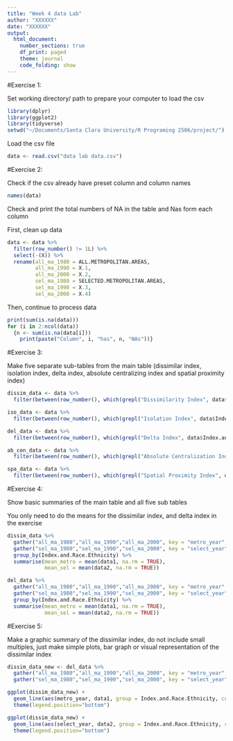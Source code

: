 ```yaml
---
title: "Week 4 data Lab"
author: "XXXXXX"
date: "XXXXXX"
output: 
  html_document:
    number_sections: true
    df_print: paged
    theme: journal
    code_folding: show
---
```


#Exercise 1:

Set working directory/ path to prepare your computer to load the csv
```r
library(dplyr)
library(ggplot2)
library(tidyverse)
setwd("~/Documents/Santa Clara University/R Programing 2506/project/")
```

Load the csv file
```r
data <- read.csv("data lab data.csv")
```

#Exercise 2:

Check if the csv already have preset column and column names
```r
names(data)
```

Check and print the total numbers of NA in the table and Nas form each column

First, clean up data
```r
data <- data %>%
  filter(row_number() != 1L) %>%
  select(-(X)) %>%
  rename(all_ma_1980 = ALL.METROPOLITAN.AREAS,
         all_ma_1990 = X.1,
         all_ma_2000 = X.2,
         sel_ma_1980 = SELECTED.METROPOLITAN.AREAS,
         sel_ma_1990 = X.3,
         sel_ma_2000 = X.4)
```

Then, continue to process data
```r
print(sum(is.na(data)))
for (i in 2:ncol(data))
  {n <- sum(is.na(data[i]))
    print(paste("Column", i, "has", n, "NAs"))}
```

#Exercise 3:

Make five separate sub-tables from the main table
(dissimilar index, isolation index, delta index, absolute centralizing index and spatial proximity index)

```r
dissim_data <- data %>%
  filter(between(row_number(), which(grepl("Dissimilarity Index", data$Index.and.Race.Ethnicity))+1, which(grepl("Isolation Index", data$Index.and.Race.Ethnicity))-1))

iso_data <- data %>%
  filter(between(row_number(), which(grepl("Isolation Index", data$Index.and.Race.Ethnicity))+1, which(grepl("Delta Index", data$Index.and.Race.Ethnicity))-1))

del_data <- data %>%
  filter(between(row_number(), which(grepl("Delta Index", data$Index.and.Race.Ethnicity))+1, which(grepl("Absolute Centralization Index", data$Index.and.Race.Ethnicity))-1))

ab_cen_data <- data %>%
  filter(between(row_number(), which(grepl("Absolute Centralization Index", data$Index.and.Race.Ethnicity))+1, which(grepl("Spatial Proximity Index", data$Index.and.Race.Ethnicity))-1))

spa_data <- data %>%
  filter(between(row_number(), which(grepl("Spatial Proximity Index", data$Index.and.Race.Ethnicity))+1, n()))
```

#Exercise 4:

Show basic summaries of the main table and all five sub tables

You only need to do the means for the dissimilar index, and delta index in the exercise
```r
dissim_data %>%
  gather("all_ma_1980","all_ma_1990","all_ma_2000", key = "metro_year", value = "data1") %>%
  gather("sel_ma_1980","sel_ma_1990","sel_ma_2000", key = "select_year", value = "data2") %>%
  group_by(Index.and.Race.Ethnicity) %>%
  summarise(mean_metro = mean(data1, na.rm = TRUE),
            mean_sel = mean(data2, na.rm = TRUE))
```


```r
del_data %>%
  gather("all_ma_1980","all_ma_1990","all_ma_2000", key = "metro_year", value = "data1") %>%
  gather("sel_ma_1980","sel_ma_1990","sel_ma_2000", key = "select_year", value = "data2") %>%
  group_by(Index.and.Race.Ethnicity) %>%
  summarise(mean_metro = mean(data1, na.rm = TRUE),
            mean_sel = mean(data2, na.rm = TRUE))
```

#Exercise 5:

Make a graphic summary of the dissimilar index, do not include small multiples, just make simple plots, bar graph or visual representation of the dissimilar index
```r
dissim_data_new <- del_data %>%
  gather("all_ma_1980","all_ma_1990","all_ma_2000", key = "metro_year", value = "data1") %>%
  gather("sel_ma_1980","sel_ma_1990","sel_ma_2000", key = "select_year", value = "data2")

ggplot(dissim_data_new) +
  geom_line(aes(metro_year, data1, group = Index.and.Race.Ethnicity, color = Index.and.Race.Ethnicity)) +
  theme(legend.position="bottom")


```

```r
ggplot(dissim_data_new) +
  geom_line(aes(select_year, data2, group = Index.and.Race.Ethnicity, color = Index.and.Race.Ethnicity)) +
  theme(legend.position="bottom")
```













